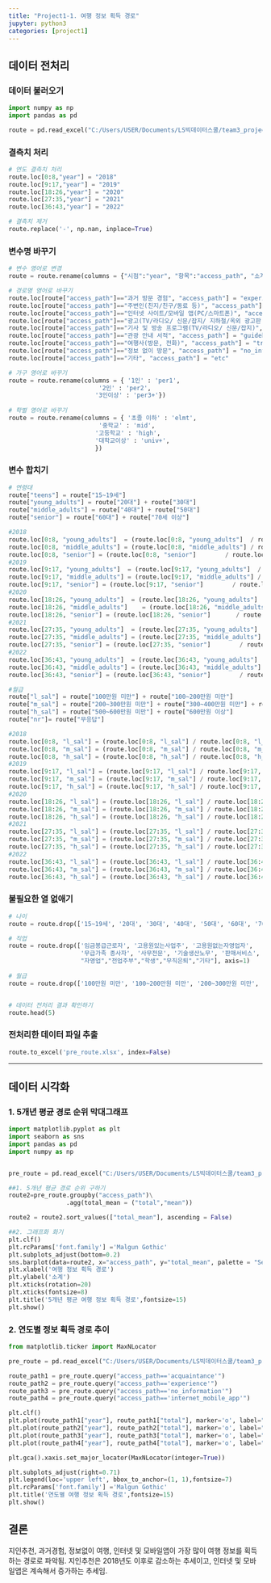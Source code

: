 ```yaml
---
title: "Project1-1. 여행 정보 획득 경로"
jupyter: python3
categories: [project1] 
---
```


## 데이터 전처리

### 데이터 불러오기

```python
import numpy as np
import pandas as pd

route = pd.read_excel("C:/Users/USER/Documents/LS빅데이터스쿨/team3_project/youna/youna_route.xlsx",header=1)
```

### 결측치 처리

```python
# 연도 결측치 처리
route.loc[0:8,"year"] = "2018"
route.loc[9:17,"year"] = "2019"
route.loc[18:26,"year"] = "2020"
route.loc[27:35,"year"] = "2021"
route.loc[36:43,"year"] = "2022"

# 결측치 제거
route.replace('-', np.nan, inplace=True)

```

### 변수명 바꾸기

```python
# 변수 영어로 변경
route = route.rename(columns = {"시점":"year", "항목":"access_path", "소계" : "total", "남자" : "male", "여자" : "female"})

# 경로명 영어로 바꾸기 
route.loc[route["access_path"]=="과거 방문 경험", "access_path"] = "experience"
route.loc[route["access_path"]=="주변인(친지/친구/동료 등)", "access_path"] = "acquaintance"
route.loc[route["access_path"]=="인터넷 사이트/모바일 앱(PC/스마트폰)", "access_path"] = "internet_mobile_app"
route.loc[route["access_path"]=="광고(TV/라디오/ 신문/잡지/ 지하철/옥외 광고판 등)", "access_path"] = "advertising"
route.loc[route["access_path"]=="기사 및 방송 프로그램(TV/라디오/ 신문/잡지)", "access_path"] = "article_broadcast"
route.loc[route["access_path"]=="관광 안내 서적", "access_path"] = "guidebook"
route.loc[route["access_path"]=="여행사(방문, 전화)", "access_path"] = "travel_agency"
route.loc[route["access_path"]=="정보 없이 방문", "access_path"] = "no_information"
route.loc[route["access_path"]=="기타", "access_path"] = "etc"

# 가구 영어로 바꾸기
route = route.rename(columns = { '1인' : 'per1',
						 '2인' : 'per2',
						'3인이상' : 'per3+'})
						
# 학벌 영어로 바꾸기
route = route.rename(columns = { '초졸 이하' : 'elmt',
						 '중학교' : 'mid',
						'고등학교' : 'high',
						'대학교이상' : 'univ+',
						})
```

### 변수 합치기

```python
# 연령대
route["teens"] = route["15~19세"]   
route["young_adults"] = route["20대"] + route["30대"]
route["middle_adults"] = route["40대"] + route["50대"]
route["senior"] = route["60대"] + route["70세 이상"]

#2018
route.loc[0:8, "young_adults"]  = (route.loc[0:8, "young_adults"]  / route.loc[0:8, "young_adults"].sum() * 100).round(1)
route.loc[0:8, "middle_adults"] = (route.loc[0:8, "middle_adults"] / route.loc[0:8, "middle_adults"].sum() * 100).round(1)
route.loc[0:8, "senior"] = (route.loc[0:8, "senior"]        / route.loc[0:8, "senior"].sum() * 100).round(1)
#2019
route.loc[9:17, "young_adults"]  = (route.loc[9:17, "young_adults"]  / route.loc[9:17, "young_adults"].sum() * 100).round(1)
route.loc[9:17, "middle_adults"] = (route.loc[9:17, "middle_adults"] / route.loc[9:17, "middle_adults"].sum() * 100).round(1)
route.loc[9:17, "senior"] = (route.loc[9:17, "senior"]        / route.loc[9:17, "senior"].sum() * 100).round(1)
#2020
route.loc[18:26, "young_adults"]  = (route.loc[18:26, "young_adults"]  / route.loc[18:26, "young_adults"].sum() * 100).round(1)
route.loc[18:26, "middle_adults"]    = (route.loc[18:26, "middle_adults"] / route.loc[18:26, "middle_adults"].sum() * 100).round(1)
route.loc[18:26, "senior"] = (route.loc[18:26, "senior"]       / route.loc[18:26, "senior"].sum() * 100).round(1)
#2021
route.loc[27:35, "young_adults"]  = (route.loc[27:35, "young_adults"]  / route.loc[27:35, "young_adults"].sum() * 100).round(1)
route.loc[27:35, "middle_adults"] = (route.loc[27:35, "middle_adults"] / route.loc[27:35, "middle_adults"].sum() * 100).round(1)
route.loc[27:35, "senior"] = (route.loc[27:35, "senior"]        / route.loc[27:35, "senior"].sum() * 100).round(1)
#2022
route.loc[36:43, "young_adults"]  = (route.loc[36:43, "young_adults"]  / route.loc[36:43, "young_adults"].sum() * 100).round(1)
route.loc[36:43, "middle_adults"] = (route.loc[36:43, "middle_adults"] / route.loc[36:43, "middle_adults"].sum() * 100).round(1)
route.loc[36:43, "senior"] = (route.loc[36:43, "senior"]        / route.loc[36:43, "senior"].sum() * 100).round(1)

```

```python
#월급
route["l_sal"] = route["100만원 미만"] + route["100~200만원 미만"]
route["m_sal"] = route["200~300만원 미만"] + route["300~400만원 미만"] + route["400~500만원 미만"]
route["h_sal"] = route["500~600만원 미만"] + route["600만원 이상"]
route["nr"]= route["무응답"]

#2018
route.loc[0:8, "l_sal"] = (route.loc[0:8, "l_sal"] / route.loc[0:8, "l_sal"].sum() * 100).round(1)
route.loc[0:8, "m_sal"] = (route.loc[0:8, "m_sal"] / route.loc[0:8, "m_sal"].sum() * 100).round(1)
route.loc[0:8, "h_sal"] = (route.loc[0:8, "h_sal"] / route.loc[0:8, "h_sal"].sum() * 100).round(1)
#2019
route.loc[9:17, "l_sal"] = (route.loc[9:17, "l_sal"] / route.loc[9:17, "l_sal"].sum() * 100).round(1)
route.loc[9:17, "m_sal"] = (route.loc[9:17, "m_sal"] / route.loc[9:17, "m_sal"].sum() * 100).round(1)
route.loc[9:17, "h_sal"] = (route.loc[9:17, "h_sal"] / route.loc[9:17, "h_sal"].sum() * 100).round(1)
#2020
route.loc[18:26, "l_sal"] = (route.loc[18:26, "l_sal"] / route.loc[18:26, "l_sal"].sum() * 100).round(1)
route.loc[18:26, "m_sal"] = (route.loc[18:26, "m_sal"] / route.loc[18:26, "m_sal"].sum() * 100).round(1)
route.loc[18:26, "h_sal"] = (route.loc[18:26, "h_sal"] / route.loc[18:26, "h_sal"].sum() * 100).round(1)
#2021
route.loc[27:35, "l_sal"] = (route.loc[27:35, "l_sal"] / route.loc[27:35, "l_sal"].sum() * 100).round(1)
route.loc[27:35, "m_sal"] = (route.loc[27:35, "m_sal"] / route.loc[27:35, "m_sal"].sum() * 100).round(1)
route.loc[27:35, "h_sal"] = (route.loc[27:35, "h_sal"] / route.loc[27:35, "h_sal"].sum() * 100).round(1)
#2022
route.loc[36:43, "l_sal"] = (route.loc[36:43, "l_sal"] / route.loc[36:43, "l_sal"].sum() * 100).round(1)
route.loc[36:43, "m_sal"] = (route.loc[36:43, "m_sal"] / route.loc[36:43, "m_sal"].sum() * 100).round(1)
route.loc[36:43, "h_sal"] = (route.loc[36:43, "h_sal"] / route.loc[36:43, "h_sal"].sum() * 100).round(1)

```

### 불필요한 열 없애기

```python
# 나이
route = route.drop(['15~19세', '20대', '30대', '40대', '50대', '60대', '70세 이상'], axis=1)

# 직업
route = route.drop(['임금봉급근로자', '고용원있는사업주', '고용원없는자영업자', 
                    '무급가족 종사자', '사무전문', '기술생산노무', '판매서비스',
                    "자영업","전업주부","학생","무직은퇴","기타"], axis=1)
                    
# 월급                  
route = route.drop(['100만원 미만', '100~200만원 미만', '200~300만원 미만', '300~400만원 미만', '400~500만원 미만','500~600만원 미만', '600만원 이상', "무응답"], axis=1)


# 데이터 전처리 결과 확인하기
route.head(5)
```

### 전처리한 데이터 파일 추출

```python
route.to_excel('pre_route.xlsx', index=False)
```

---------------------------------------------------------------
## 데이터 시각화

### 1. 5개년 평균 경로 순위 막대그래프

```python
import matplotlib.pyplot as plt
import seaborn as sns
import pandas as pd
import numpy as np


pre_route = pd.read_excel("C:/Users/USER/Documents/LS빅데이터스쿨/team3_project/youna/pre_route.xlsx")

##1. 5개년 평균 경로 순위 구하기
route2=pre_route.groupby("access_path")\
                .agg(total_mean = ("total","mean"))

route2 = route2.sort_values(["total_mean"], ascending = False)

##2. 그래프화 화기
plt.clf()
plt.rcParams['font.family'] ='Malgun Gothic'
plt.subplots_adjust(bottom=0.2)
sns.barplot(data=route2, x="access_path", y="total_mean", palette = "Set1")
plt.xlabel('여행 정보 획득 경로')
plt.ylabel('소계')
plt.xticks(rotation=20)
plt.xticks(fontsize=8)
plt.title('5개년 평균 여행 정보 획득 경로',fontsize=15)
plt.show()
```

### 2. 연도별 정보 획득 경로 추이

```python
from matplotlib.ticker import MaxNLocator

pre_route = pd.read_excel("C:/Users/USER/Documents/LS빅데이터스쿨/team3_project/youna/pre_route.xlsx")

route_path1 = pre_route.query("access_path=='acquaintance'")
route_path2 = pre_route.query("access_path=='experience'")
route_path3 = pre_route.query("access_path=='no_information'")
route_path4 = pre_route.query("access_path=='internet_mobile_app'")

plt.clf()
plt.plot(route_path1["year"], route_path1["total"], marker='o', label="지인 추천")
plt.plot(route_path2["year"], route_path2["total"], marker='o', label="과거경험")
plt.plot(route_path3["year"], route_path3["total"], marker='o', label="정보 없이 여행")
plt.plot(route_path4["year"], route_path4["total"], marker='o', label="인터넷 및 모바일앱")

plt.gca().xaxis.set_major_locator(MaxNLocator(integer=True))

plt.subplots_adjust(right=0.71)
plt.legend(loc='upper left', bbox_to_anchor=(1, 1),fontsize=7)
plt.rcParams['font.family'] ='Malgun Gothic'
plt.title('연도별 여행 정보 획득 경로',fontsize=15)
plt.show()

```

## 결론

 지인추천, 과거경험, 정보없이 여행, 인터넷 및 모바일앱이 가장 많이 여행 정보를 획득하는 경로로 파악됨. 지인추천은 2018년도 이후로 감소하는 추세이고, 인터넷 및 모바일앱은 계속해서 증가하는 추세임.
